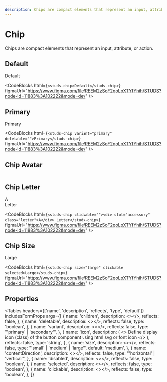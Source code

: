 ```yaml
---
description: Chips are compact elements that represent an input, attribute, or action.
---
```


# Chip

<HeaderComponent
  htmlTag="studs-chip"
  jsxTag="StudsChip"
  version="Since 2.0"
  status="Unstable"
  urlGithub="display/chip.ts"
  urlStrbook="studs-display-chip--docs"
/>

Chips are compact elements that represent an input, attribute, or action.

## Default

<ResizerFeatures>
  <studs-chip>Default</studs-chip>
</ResizerFeatures>

<CodeBlocks
  html={`
<studs-chip>Default</studs-chip>
  `}
  figmaUrl="https://www.figma.com/file/REEM2zSoF2qoLpXTYfYhih/STUDS?node-id=11883%3A102222&mode=dev"
/>

## Primary

<ResizerFeatures>
  <studs-chip variant="primary" deletable="">
    Primary
  </studs-chip>
</ResizerFeatures>

<CodeBlocks
  html={`
<studs-chip variant="primary" deletable="">Primary</studs-chip>
  `}
  figmaUrl="https://www.figma.com/file/REEM2zSoF2qoLpXTYfYhih/STUDS?node-id=11883%3A102222&mode=dev"
/>

## Chip Avatar

```html

```

## Chip Letter

<ResizerFeatures>
  <studs-chip clickable="">
    <div slot="accessory" class="letter">
      A
    </div>
    Letter
  </studs-chip>
</ResizerFeatures>

<CodeBlocks
  html={`
<studs-chip clickable=""><div slot="accessory" class="letter">A</div>
      Letter</studs-chip>
  `}
  figmaUrl="https://www.figma.com/file/REEM2zSoF2qoLpXTYfYhih/STUDS?node-id=11883%3A102222&mode=dev"
/>

## Chip Size

<studs-chip size="large" clickable selected>Large</studs-chip>

<CodeBlocks
  html={`
<studs-chip size="large" clickable selected>Large</studs-chip>
  `}
  figmaUrl="https://www.figma.com/file/REEM2zSoF2qoLpXTYfYhih/STUDS?node-id=11883%3A102222&mode=dev"
/>

## Properties

<Tables
  headers={['name', 'description', 'reflects', 'type', 'default']}
  includesFormProps
  args={[
    {
      name: 'children',
      description: <></>,
      reflects: false,
    },
    {
      name: 'deletable',
      description: <></>,
      reflects: false,
      type: 'boolean',
    },
    {
      name: 'variant',
      description: <></>,
      reflects: false,
      type: "'primary' | 'secondary'",
    },
    {
      name: 'icon',
      description: (
        <>
          Define display icon (class) of the button component using html svg or
          font icon
        </>
      ),
      reflects: false,
      type: 'string',
    },
    {
      name: 'size',
      description: <></>,
      reflects: false,
      type: "'small' | 'medium' | 'large'",
      default: 'medium',
    },
    {
      name: 'contentDirection',
      description: <></>,
      reflects: false,
      type: "'horizontal' | 'vertical'",
    },
    {
      name: 'disabled',
      description: <></>,
      reflects: false,
      type: 'boolean',
    },
    {
      name: 'selected',
      description: <></>,
      reflects: false,
      type: 'boolean',
    },
    {
      name: 'clickable',
      description: <></>,
      reflects: false,
      type: 'boolean',
    },
  ]}
></Tables>
